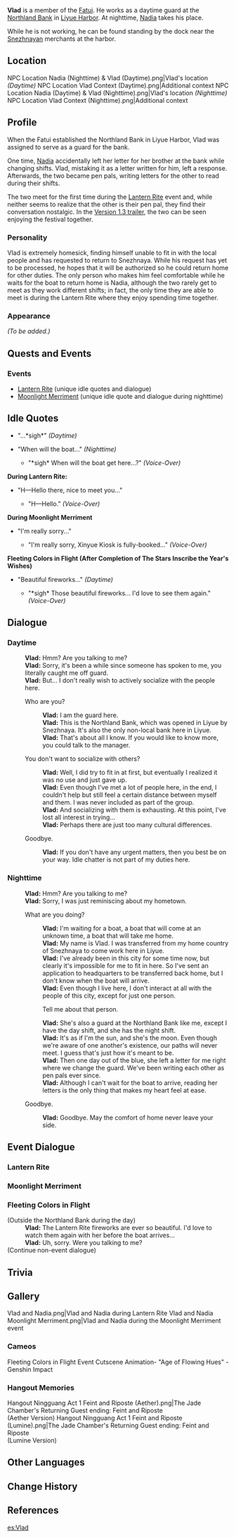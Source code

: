 {{Meta
<!-- REMOVE THIS TEMPLATE AFTER ADDING MISSING INFO -->
|missing_NPC_profile  = yes
}}
{{Character Infobox
|image            = NPC Vlad.png
|type             = NPC
|affiliation      = Fatui
|affiliation2     = Northland Bank
|occupation       = Guard
|region           = Liyue
|region2          = Snezhnaya
|title            = Guard, Northland Bank
|voiceEN          = [https://www.alejandrosaab.com/ Alejandro Saab]<ref>Twitter: [https://twitter.com/KaggyFilms/status/1335868591325908995 EN VA Self Announcement]</ref>
}}
'''Vlad''' {{Lang|ru=Влад|ru_rm=Vlad}} is a member of the [[Fatui]]. He works as a daytime guard at the [[Northland Bank]] in [[Liyue Harbor]]. At nighttime, [[Nadia]] takes his place.

While he is not working, he can be found standing by the dock near the [[Snezhnaya]]n merchants at the harbor.

==Location==
<gallery hideaddbutton="true" captionalign="center">
NPC Location Nadia (Nighttime) & Vlad (Daytime).png|Vlad's location ''(Daytime)''
NPC Location Vlad Context (Daytime).png|Additional context
NPC Location Nadia (Daytime) & Vlad (Nighttime).png|Vlad's location ''(Nighttime)''
NPC Location Vlad Context (Nighttime).png|Additional context
</gallery>

==Profile==
<!-- detailed story/lore information goes here -->
When the Fatui established the Northland Bank in Liyue Harbor, Vlad was assigned to serve as a guard for the bank.

One time, [[Nadia]] accidentally left her letter for her brother at the bank while changing shifts. Vlad, mistaking it as a letter written for him, left a response. Afterwards, the two became pen pals, writing letters for the other to read during their shifts.

The two meet for the first time during the [[Lantern Rite]] event and, while neither seems to realize that the other is their pen pal, they find their conversation nostalgic. In the [[:File:Version 1.3 "All That Glitters" Trailer - Genshin Impact|Version 1.3 trailer]], the two can be seen enjoying the festival together.

===Personality===
Vlad is extremely homesick, finding himself unable to fit in with the local people and has requested to return to Snezhnaya. While his request has yet to be processed, he hopes that it will be authorized so he could return home for other duties. The only person who makes him feel comfortable while he waits for the boat to return home is Nadia, although the two rarely get to meet as they work different shifts; in fact, the only time they are able to meet is during the Lantern Rite where they enjoy spending time together.

===Appearance===
''(To be added.)''

==Quests and Events==
===Events===
* [[Lantern Rite]] (unique idle quotes and dialogue)
* [[Moonlight Merriment]] (unique idle quote and dialogue during nighttime)

==Idle Quotes==
* {{A|VO Vlad 01.ogg}} "...*sigh*" ''(Daytime)''
* "When will the boat..." ''(Nighttime)''
** {{A|VO Vlad 02.ogg}} "*sigh* When will the boat get here...?" ''(Voice-Over)''

'''During Lantern Rite:'''
* "H&mdash;Hello there, nice to meet you..."
** {{A|VO Vlad 01 (Lantern Rite).ogg}} "H&mdash;Hello." ''(Voice-Over)''

'''During Moonlight Merriment'''
* "I'm really sorry..."
** {{A|VO Vlad 01 (Moonlight Merriment).ogg}} "I'm really sorry, Xinyue Kiosk is fully-booked..." ''(Voice-Over)''

'''Fleeting Colors in Flight (After Completion of The Stars Inscribe the Year's Wishes)'''
* "Beautiful fireworks..." ''(Daytime)''
** {{A|VO Vlad 02 (Lantern Rite).ogg}} "*sigh* Those beautiful fireworks... I'd love to see them again." ''(Voice-Over)''

==Dialogue==
===Daytime===
{{Dialogue start}}
:'''Vlad:''' Hmm? Are you talking to me?
:'''Vlad:''' Sorry, it's been a while since someone has spoken to me, you literally caught me off guard.
:'''Vlad:''' But... I don't really wish to actively socialize with the people here.
:{{DIcon}} Who are you?
::'''Vlad:''' I am the guard here.
::'''Vlad:''' This is the Northland Bank, which was opened in Liyue by Snezhnaya. It's also the only non-local bank here in Liyue.
::'''Vlad:''' That's about all I know. If you would like to know more, you could talk to the manager.
:{{DIcon}} You don't want to socialize with others?
::'''Vlad:''' Well, I did try to fit in at first, but eventually I realized it was no use and just gave up.
::'''Vlad:''' Even though I've met a lot of people here, in the end, I couldn't help but still feel a certain distance between myself and them. I was never included as part of the group.
::'''Vlad:''' And socializing with them is exhausting. At this point, I've lost all interest in trying...
::'''Vlad:''' Perhaps there are just too many cultural differences.
:{{DIcon}} Goodbye.
::'''Vlad:''' If you don't have any urgent matters, then you best be on your way. Idle chatter is not part of my duties here.
{{Dialogue end}}

===Nighttime===
{{Dialogue start}}
:'''Vlad:''' Hmm? Are you talking to me?
:'''Vlad:''' Sorry, I was just reminiscing about my hometown.
:{{DIcon}} What are you doing?
::'''Vlad:''' I'm waiting for a boat, a boat that will come at an unknown time, a boat that will take me home.
::'''Vlad:''' My name is Vlad. I was transferred from my home country of Snezhnaya to come work here in Liyue.
::'''Vlad:''' I've already been in this city for some time now, but clearly it's impossible for me to fit in here. So I've sent an application to headquarters to be transferred back home, but I don't know when the boat will arrive.
::'''Vlad:''' Even though I live here, I don't interact at all with the people of this city, except for just one person.
::{{DIcon}} Tell me about that person.
::'''Vlad:''' She's also a guard at the Northland Bank like me, except I have the day shift, and she has the night shift.
::'''Vlad:''' It's as if I'm the sun, and she's the moon. Even though we're aware of one another's existence, our paths will never meet. I guess that's just how it's meant to be.
::'''Vlad:''' Then one day out of the blue, she left a letter for me right where we change the guard. We've been writing each other as pen pals ever since.
::'''Vlad:''' Although I can't wait for the boat to arrive, reading her letters is the only thing that makes my heart feel at ease.
:{{DIcon}} Goodbye.
::'''Vlad:''' Goodbye. May the comfort of home never leave your side.
{{Dialogue end}}

==Event Dialogue==
===Lantern Rite===
{{Transclude|Nadia|Lantern Rite}}
===Moonlight Merriment===
{{Transclude|Nadia|Moonlight Merriment}}

===Fleeting Colors in Flight===
{{Dialogue start}}
;(Outside the Northland Bank during the day)
:'''Vlad:''' The Lantern Rite fireworks are ever so beautiful. I'd love to watch them again with her before the boat arrives...
:'''Vlad:''' Uh, sorry. Were you talking to me?
;(Continue non-event dialogue)
{{Dialogue end}}

==Trivia==
{{Transclude|Nadia|Trivia}}

==Gallery==
<gallery hideaddbutton="true" captionalign="center">
Vlad and Nadia.png|Vlad and Nadia during Lantern Rite
Vlad and Nadia Moonlight Merriment.png|Vlad and Nadia during the Moonlight Merriment event
</gallery>

===Cameos===
<gallery hideaddbutton="true" captionalign="center">
Fleeting Colors in Flight Event Cutscene Animation- "Age of Flowing Hues" - Genshin Impact
</gallery>

===Hangout Memories===
<gallery hideaddbutton="true" captionalign="center">
Hangout Ningguang Act 1 Feint and Riposte (Aether).png|The Jade Chamber's Returning Guest ending: Feint and Riposte<br />(Aether Version)
Hangout Ningguang Act 1 Feint and Riposte (Lumine).png|The Jade Chamber's Returning Guest ending: Feint and Riposte<br />(Lumine Version)
</gallery>

==Other Languages==
{{Other Languages
|default_hidden = 1
|en      = Vlad
|zhs     = 弗拉德
|zhs_rm  = Fúlādé
|zht     = 弗拉德
|zht_rm  = Fúlādé
|ja      = ヴラド
|ja_rm   = Vurado
|ko      = 블라드
|ko_rm   = Beulladeu
|es      = Vlad
|fr      = Vlad
|ru      = Влад
|th      = Vlad
|vi      = Vlad
|de      = Vlad
|id      = Vlad
|pt      = Vlad
}}

==Change History==
{{Change History|1.0}}

==References==
{{Reflist}}

[[es:Vlad]]